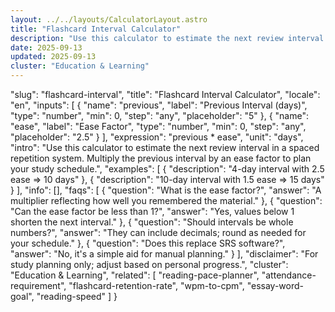 ```yaml
---
layout: ../../layouts/CalculatorLayout.astro
title: "Flashcard Interval Calculator"
description: "Use this calculator to estimate the next review interval in a spaced repetition system. Multiply the previous interval by an ease factor to plan your study schedule."
date: 2025-09-13
updated: 2025-09-13
cluster: "Education & Learning"
---
```


  "slug": "flashcard-interval",
  "title": "Flashcard Interval Calculator",
  "locale": "en",
  "inputs": [
    {
      "name": "previous",
      "label": "Previous Interval (days)",
      "type": "number",
      "min": 0,
      "step": "any",
      "placeholder": "5"
    },
    {
      "name": "ease",
      "label": "Ease Factor",
      "type": "number",
      "min": 0,
      "step": "any",
      "placeholder": "2.5"
    }
  ],
  "expression": "previous * ease",
  "unit": "days",
  "intro": "Use this calculator to estimate the next review interval in a spaced repetition system. Multiply the previous interval by an ease factor to plan your study schedule.",
  "examples": [
    {
      "description": "4-day interval with 2.5 ease ⇒ 10 days"
    },
    {
      "description": "10-day interval with 1.5 ease ⇒ 15 days"
    }
  ],
  "info": [],
  "faqs": [
    {
      "question": "What is the ease factor?",
      "answer": "A multiplier reflecting how well you remembered the material."
    },
    {
      "question": "Can the ease factor be less than 1?",
      "answer": "Yes, values below 1 shorten the next interval."
    },
    {
      "question": "Should intervals be whole numbers?",
      "answer": "They can include decimals; round as needed for your schedule."
    },
    {
      "question": "Does this replace SRS software?",
      "answer": "No, it's a simple aid for manual planning."
    }
  ],
  "disclaimer": "For study planning only; adjust based on personal progress.",
  "cluster": "Education & Learning",
  "related": [
    "reading-pace-planner",
    "attendance-requirement",
    "flashcard-retention-rate",
    "wpm-to-cpm",
    "essay-word-goal",
    "reading-speed"
  ]
}

<Calculator schema={schema} />
